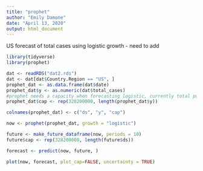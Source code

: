 ```yaml
---
title: "prophet"
author: "Emily Damone"
date: "April 13, 2020"
output: html_document
---
```


US forecast of total cases using logistic growth - need to add 
```r
library(tidyverse)
library(prophet)

dat <- readRDS("dat2.rds")
dat <- dat[dat$Country.Region == "US", ]
prophet_dat <- as.data.frame(dat$date)
prophet_dat$y <- as.numeric(dat$total_cases)
#prophet needs a capacity when forecasting logistic, currently total population - we would need this for all countries
prophet_dat$cap <- rep(328200000, length(prophet_dat$y))

colnames(prophet_dat) <- c("ds", "y", "cap")

now <- prophet(prophet_dat, growth = "logistic")

future <- make_future_dataframe(now, periods = 10)
future$cap <- rep(328200000, length(future$ds))

forecast <- predict(now, future, )

plot(now, forecast, plot_cap=FALSE, uncertainty = TRUE)
```
